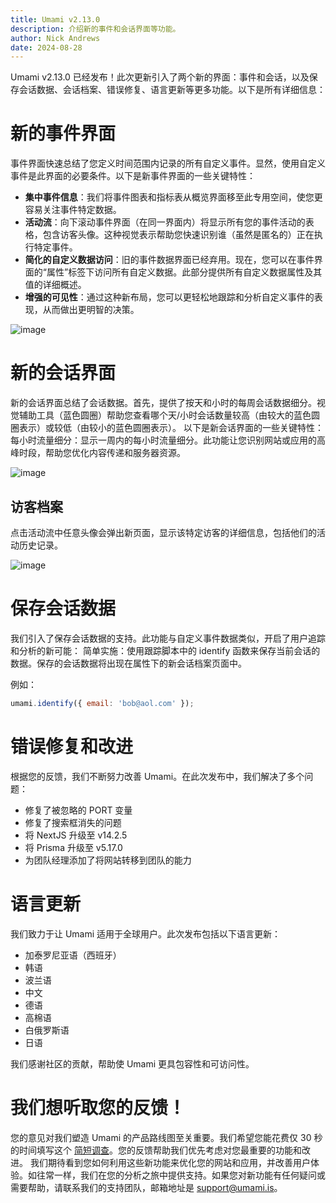 ```yaml
---
title: Umami v2.13.0
description: 介绍新的事件和会话界面等功能。
author: Nick Andrews
date: 2024-08-28
---
```


Umami v2.13.0 已经发布！此次更新引入了两个新的界面：事件和会话，以及保存会话数据、会话档案、错误修复、语言更新等更多功能。以下是所有详细信息：

# 新的事件界面

事件界面快速总结了您定义时间范围内记录的所有自定义事件。显然，使用自定义事件是此界面的必要条件。以下是新事件界面的一些关键特性：

- **集中事件信息**：我们将事件图表和指标表从概览界面移至此专用空间，使您更容易关注事件特定数据。
- **活动流**：向下滚动事件界面（在同一界面内）将显示所有您的事件活动的表格，包含访客头像。这种视觉表示帮助您快速识别谁（虽然是匿名的）正在执行特定事件。
- **简化的自定义数据访问**：旧的事件数据界面已经弃用。现在，您可以在事件界面的“属性”标签下访问所有自定义数据。此部分提供所有自定义数据属性及其值的详细概述。
- **增强的可见性**：通过这种新布局，您可以更轻松地跟踪和分析自定义事件的表现，从而做出更明智的决策。

![image](/images/blog/screenshot-events-screen.png)

# 新的会话界面

新的会话界面总结了会话数据。首先，提供了按天和小时的每周会话数据细分。视觉辅助工具（蓝色圆圈）帮助您查看哪个天/小时会话数量较高（由较大的蓝色圆圈表示）或较低（由较小的蓝色圆圈表示）。
以下是新会话界面的一些关键特性：
每小时流量细分：显示一周内的每小时流量细分。此功能让您识别网站或应用的高峰时段，帮助您优化内容传递和服务器资源。

![image](/images/blog/screenshot-sessions-screen.png)

## 访客档案

点击活动流中任意头像会弹出新页面，显示该特定访客的详细信息，包括他们的活动历史记录。

![image](/images/blog/screenshot-visitor-profile.png)

# 保存会话数据

我们引入了保存会话数据的支持。此功能与自定义事件数据类似，开启了用户追踪和分析的新可能：
简单实施：使用跟踪脚本中的 identify 函数来保存当前会话的数据。保存的会话数据将出现在属性下的新会话档案页面中。

例如：

```javascript
umami.identify({ email: 'bob@aol.com' });
```

# 错误修复和改进

根据您的反馈，我们不断努力改善 Umami。在此次发布中，我们解决了多个问题：

- 修复了被忽略的 PORT 变量
- 修复了搜索框消失的问题
- 将 NextJS 升级至 v14.2.5
- 将 Prisma 升级至 v5.17.0
- 为团队经理添加了将网站转移到团队的能力

# 语言更新

我们致力于让 Umami 适用于全球用户。此次发布包括以下语言更新：

- 加泰罗尼亚语（西班牙）
- 韩语
- 波兰语
- 中文
- 德语
- 高棉语
- 白俄罗斯语
- 日语

我们感谢社区的贡献，帮助使 Umami 更具包容性和可访问性。

# 我们想听取您的反馈！

您的意见对我们塑造 Umami 的产品路线图至关重要。我们希望您能花费仅 30 秒的时间填写这个 [简短调查](https://docs.google.com/forms/d/e/1FAIpQLScHb1vdxMq7e22Sn-X3WWWnGOSdnm37Ouw-4HoPZIahwEZivA/viewform?usp=sf_link)。您的反馈帮助我们优先考虑对您最重要的功能和改进。
我们期待看到您如何利用这些新功能来优化您的网站和应用，并改善用户体验。如往常一样，我们在您的分析之旅中提供支持。如果您对新功能有任何疑问或需要帮助，请联系我们的支持团队，邮箱地址是 support@umami.is。